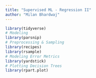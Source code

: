 ```yaml
---
title: "Supervised ML - Regression II"
author: "Milan Bhardwaj"
---
```


```r
library(tidyverse)
# Modeling
library(parsnip)
# Preprocessing & Sampling
library(recipes)
library(rsample)
# Modeling Error Metrics
library(yardstick)
# Plotting Decision Trees
library(rpart.plot)
```

<!-- ```{r} -->

<!-- # Modeling ---------------------------------------------------------------- -->
<!-- bike_orderlines_tbl <- readRDS("../../../files/bike_orderlines.rds") -->
<!-- glimpse(bike_orderlines_tbl) -->

<!-- model_sales_tbl <- bike_orderlines_tbl %>% -->
<!--     select(total_price, model, category_2, frame_material) %>% -->

<!--     group_by(model, category_2, frame_material) %>% -->
<!--     summarise(total_sales = sum(total_price)) %>% -->
<!--     ungroup() %>% -->

<!--     arrange(desc(total_sales)) -->

<!-- model_sales_tbl %>% -->
<!--     mutate(category_2 = as_factor(category_2) %>%  -->
<!--                fct_reorder(total_sales, .fun = max) %>%  -->
<!--                fct_rev()) %>% -->

<!--     ggplot(aes(frame_material, total_sales)) + -->
<!--     geom_violin() + -->
<!--     geom_jitter(width = 0.1, alpha = 0.5, color = "#2c3e50") + -->
<!--     #coord_flip() + -->
<!--     facet_wrap(~ category_2) + -->
<!--     scale_y_continuous(labels = scales::dollar_format(scale = 1e-6, suffix = "M", accuracy = 0.1)) + -->
<!--     tidyquant::theme_tq() + -->
<!--     labs( -->
<!--         title = "Total Sales for Each Model", -->
<!--         x = "Frame Material", y = "Revenue" -->
<!--     ) -->
<!-- ``` -->


<!-- ```{r} -->
<!-- bike_features_tbl <- readRDS("../../../files/bike_features_tbl.rds") -->
<!-- glimpse(bike_features_tbl) -->

<!-- bike_features_tbl <- bike_features_tbl %>%  -->
<!--     select(model:url, `Rear Derailleur`, `Shift Lever`) %>%  -->
<!--     mutate( -->
<!--       `shimano dura-ace`        = `Rear Derailleur` %>% str_to_lower() %>% str_detect("shimano dura-ace ") %>% as.numeric(), -->
<!--       `shimano ultegra`         = `Rear Derailleur` %>% str_to_lower() %>% str_detect("shimano ultegra ") %>% as.numeric(), -->
<!--       `shimano 105`             = `Rear Derailleur` %>% str_to_lower() %>% str_detect("shimano 105 ") %>% as.numeric(), -->
<!--       `shimano tiagra`          = `Rear Derailleur` %>% str_to_lower() %>% str_detect("shimano tiagra ") %>% as.numeric(), -->
<!--       `Shimano sora`            = `Rear Derailleur` %>% str_to_lower() %>% str_detect("shimano sora") %>% as.numeric(), -->
<!--       `shimano deore`           = `Rear Derailleur` %>% str_to_lower() %>% str_detect("shimano deore(?! xt)") %>% as.numeric(), -->
<!--       `shimano slx`             = `Rear Derailleur` %>% str_to_lower() %>% str_detect("shimano slx") %>% as.numeric(), -->
<!--       `shimano grx`             = `Rear Derailleur` %>% str_to_lower() %>% str_detect("shimano grx") %>% as.numeric(), -->
<!--       `Shimano xt`              = `Rear Derailleur` %>% str_to_lower() %>% str_detect("shimano deore xt |shimano xt ") %>% as.numeric(), -->
<!--       `Shimano xtr`             = `Rear Derailleur` %>% str_to_lower() %>% str_detect("shimano xtr") %>% as.numeric(), -->
<!--       `Shimano saint`           = `Rear Derailleur` %>% str_to_lower() %>% str_detect("shimano saint") %>% as.numeric(), -->
<!--       `SRAM red`                = `Rear Derailleur` %>% str_to_lower() %>% str_detect("sram red") %>% as.numeric(), -->
<!--       `SRAM force`              = `Rear Derailleur` %>% str_to_lower() %>% str_detect("sram force") %>% as.numeric(), -->
<!--       `SRAM rival`              = `Rear Derailleur` %>% str_to_lower() %>% str_detect("sram rival") %>% as.numeric(), -->
<!--       `SRAM apex`               = `Rear Derailleur` %>% str_to_lower() %>% str_detect("sram apex") %>% as.numeric(), -->
<!--       `SRAM xx1`                = `Rear Derailleur` %>% str_to_lower() %>% str_detect("sram xx1") %>% as.numeric(), -->
<!--       `SRAM x01`                = `Rear Derailleur` %>% str_to_lower() %>% str_detect("sram x01|sram xo1") %>% as.numeric(), -->
<!--       `SRAM gx`                 = `Rear Derailleur` %>% str_to_lower() %>% str_detect("sram gx") %>% as.numeric(), -->
<!--       `SRAM nx`                 = `Rear Derailleur` %>% str_to_lower() %>% str_detect("sram nx") %>% as.numeric(), -->
<!--       `SRAM sx`                 = `Rear Derailleur` %>% str_to_lower() %>% str_detect("sram sx") %>% as.numeric(), -->
<!--       `SRAM sx`                 = `Rear Derailleur` %>% str_to_lower() %>% str_detect("sram sx") %>% as.numeric(), -->
<!--       `Campagnolo potenza`      = `Rear Derailleur` %>% str_to_lower() %>% str_detect("campagnolo potenza") %>% as.numeric(), -->
<!--       `Campagnolo super record` = `Rear Derailleur` %>% str_to_lower() %>% str_detect("campagnolo super record") %>% as.numeric(), -->
<!--       `shimano nexus`           = `Shift Lever`     %>% str_to_lower() %>% str_detect("shimano nexus") %>% as.numeric(), -->
<!--       `shimano alfine`          = `Shift Lever`     %>% str_to_lower() %>% str_detect("shimano alfine") %>% as.numeric() -->
<!--     ) %>%  -->
<!--   # Remove original columns   -->
<!--   select(-c(`Rear Derailleur`, `Shift Lever`)) %>%  -->
<!--   # Set all NAs to 0 -->
<!--   mutate_if(is.numeric, ~replace(., is.na(.), 0)) -->
<!-- ``` -->

<!-- ```{r} -->
<!-- # 2.0 TRAINING & TEST SETS ---- -->
<!-- bike_features_tbl <- bike_features_tbl %>% mutate(id = row_number()) %>% select(id, everything(), -url) -->
<!-- ``` -->


<!-- ```{r} -->

<!-- bike_features_tbl %>% distinct(category_2) -->

<!-- # run both following commands at the same time -->
<!-- set.seed(seed = 1113) -->
<!-- split_obj <- rsample::initial_split(bike_features_tbl, prop   = 0.80,  -->
<!--                                                        strata = "category_2") -->

<!-- # Check if testing contains all category_2 values -->
<!-- split_obj %>% training() %>% distinct(category_2) -->
<!-- split_obj %>% testing() %>% distinct(category_2) -->

<!-- # Assign training and test data -->
<!-- train_tbl <- training(split_obj) -->
<!-- test_tbl  <- testing(split_obj) -->

<!-- # We have to remove spaces and dashes from the column names -->
<!-- train_tbl <- train_tbl %>% set_names(str_replace_all(names(train_tbl), " |-", "_")) -->
<!-- test_tbl  <- test_tbl  %>% set_names(str_replace_all(names(test_tbl),  " |-", "_")) -->

<!-- ``` -->



<!-- ```{r} -->
<!-- # 3.0 LINEAR METHODS ---- -->
<!-- # 3.1 LINEAR REGRESSION - NO ENGINEERED FEATURES ---- -->

<!-- # 3.1.1 Model ---- -->
<!-- ?lm # from the stats package -->
<!-- ?set_engine -->
<!-- ?fit # then click Estimate model parameters and then fit at the bottom -->

<!-- model_01_linear_lm_simple <- linear_reg(mode = "regression") %>% -->
<!--     set_engine("lm") %>% -->
<!--     fit(price ~ category_2 + frame_material, data = train_tbl) -->
<!-- ``` -->

<!-- ```{r} -->
<!-- ?predict.model_fit  -->

<!-- model_01_linear_lm_simple %>% predict(new_data = test_tbl) -->

<!-- ``` -->


<!-- ```{r} -->

<!-- ?metrics -->

<!-- model_01_linear_lm_simple %>% -->
<!--     predict(new_data = test_tbl) %>% -->

<!--     bind_cols(test_tbl %>% select(price)) %>% -->

<!--     # Manual approach -->
<!--     # mutate(residuals = price - .pred) %>%  -->
<!--     #  -->
<!--     # summarize( -->
<!--     #   mae  = abs(residuals) %>% mean(), -->
<!--     #   rmse = mean(residuals^2)^0.5 -->
<!--     # ) -->

<!--     yardstick::metrics(truth = price, estimate = .pred) -->

<!-- ``` -->


<!-- ```{r} -->
<!-- # 3.1.2 Feature Importance ---- -->
<!-- View(model_01_linear_lm_simple) # You will see the coefficients in the element "fit" -->

<!-- # tidy() function is applicable for objects with class "lm" -->
<!-- model_01_linear_lm_simple$fit %>% class() -->

<!-- model_01_linear_lm_simple$fit %>% -->
<!--   broom::tidy() %>% -->
<!--   arrange(p.value) %>% -->
<!--   mutate(term = as_factor(term) %>% fct_rev()) %>% -->

<!--   ggplot(aes(x = estimate, y = term)) + -->
<!--   geom_point(color = "#2dc6d6", size = 3) + -->
<!--   ggrepel::geom_label_repel(aes(label = scales::dollar(estimate, accuracy = 1, suffix = " €", prefix = "")), -->
<!--                             size = 4, fill = "#272A36", color = "white") + -->
<!--   scale_x_continuous(labels = scales::dollar_format(suffix = " €", prefix = "")) + -->
<!--   labs(title = "Linear Regression: Feature Importance", -->
<!--        subtitle = "Model 01: Simple lm Model")  -->

<!-- ``` -->


<!-- ```{r} -->
<!-- # 3.1.3 Function to Calculate Metrics ---- -->

<!-- # Code we used earlier -->
<!-- model_01_linear_lm_simple %>% -->
<!--     predict(new_data = test_tbl) %>% -->

<!--     bind_cols(test_tbl %>% select(price)) %>% -->
<!--     yardstick::metrics(truth = price, estimate = .pred) -->

<!-- # Generalized into a function -->
<!-- calc_metrics <- function(model, new_data = test_tbl) { -->

<!--     model %>% -->
<!--         predict(new_data = new_data) %>% -->

<!--         bind_cols(new_data %>% select(price)) %>% -->
<!--         yardstick::metrics(truth = price, estimate = .pred) -->

<!-- } -->

<!-- model_01_linear_lm_simple %>% calc_metrics(test_tbl) -->
<!-- ``` -->

<!-- ```{r} -->
<!-- # 3.2 LINEAR REGRESSION - WITH ENGINEERED FEATURES ---- -->

<!-- # 3.2.1 Model ---- -->
<!-- model_02_linear_lm_complex <- linear_reg("regression") %>% set_engine("lm") %>% fit(price ~ ., data = train_tbl %>% select(-c(id:weight), -category_1, -c(category_3:gender))) -->

<!-- model_02_linear_lm_complex %>% calc_metrics(new_data = test_tbl) -->

<!-- # 3.2.2 Feature importance ---- -->
<!-- model_02_linear_lm_complex$fit %>% -->
<!--   broom::tidy() %>% -->
<!--   arrange(p.value) %>% -->
<!--   mutate(term = as_factor(term) %>% fct_rev()) %>% -->

<!--   ggplot(aes(x = estimate, y = term)) + -->
<!--   geom_point(color = "#2dc6d6", size = 3) + -->
<!--   ggrepel::geom_label_repel(aes(label = scales::dollar(estimate, accuracy = 1, suffix = " €", prefix = "")), -->
<!--                             size = 4, fill = "#272A36", color = "white") + -->
<!--   scale_x_continuous(labels = scales::dollar_format(suffix = " €", prefix = "")) + -->
<!--   labs(title = "Linear Regression: Feature Importance", -->
<!--        subtitle = "Model 02: Complex lm Model") -->


<!-- ``` -->